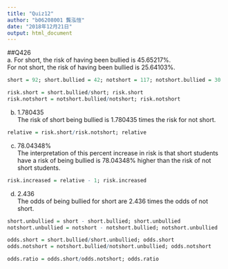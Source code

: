 ```yaml
---
title: "Quiz12"
author: "b06208001 龔泓愷"
date: "2018年12月21日"
output: html_document
---
```

##Q426    
a. For short, the risk of having been bullied is 45.65217%.   
For not short, the risk of having been bullied is 25.64103%.    

```r
short = 92; short.bullied = 42; notshort = 117; notshort.bullied = 30

risk.short = short.bullied/short; risk.short
risk.notshort = notshort.bullied/notshort; risk.notshort
```

b. 1.780435   
The risk of short being bullied is 1.780435 times the risk for not short.    

```r
relative = risk.short/risk.notshort; relative
```


c. 78.04348%    
The interpretation of this percent increase in risk is that short students have a risk of being bullied is 78.04348% higher than the risk of not short students.    

```r
risk.increased = relative - 1; risk.increased
```

d. 2.436   
The odds of being bullied for short are 2.436 times the odds of not short.   
```r
short.unbullied = short - short.bullied; short.unbullied
notshort.unbullied = notshort - notshort.bullied; notshort.unbullied

odds.short = short.bullied/short.unbullied; odds.short
odds.notshort = notshort.bullied/notshort.unbullied; odds.notshort

odds.ratio = odds.short/odds.notshort; odds.ratio
```
